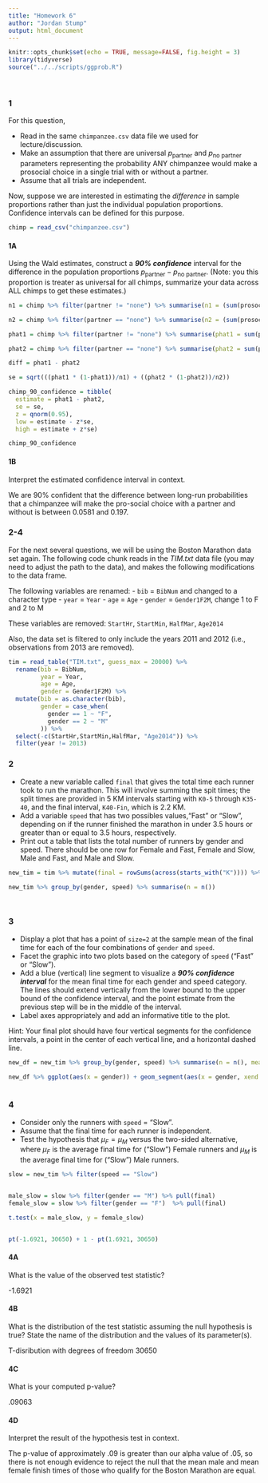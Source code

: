 ```yaml
---
title: "Homework 6"
author: "Jordan Stump"
output: html_document
---
```


```r
knitr::opts_chunk$set(echo = TRUE, message=FALSE, fig.height = 3)
library(tidyverse)
source("../../scripts/ggprob.R")
```


<br/>

### 1

For this question,

- Read in the same `chimpanzee.csv` data file we used for lecture/discussion.
- Make an assumption that there are universal $p_{\text{partner}}$ and $p_{\text{no partner}}$ parameters representing the probability ANY chimpanzee would make a prosocial choice in a single trial with or without a partner.
- Assume that all trials are independent.

Now, suppose we are interested in estimating the *difference* in sample proportions rather than just the individual population proportions. Confidence intervals can be defined for this purpose.


```r

chimp = read_csv("chimpanzee.csv")

```


#### 1A

Using the Wald estimates, construct a ***90% confidence*** interval for the difference in the population proportions $p_{\text{partner}} - p_{\text{no partner}}$. (Note: you this proportion is treater as universal for all chimps, summarize your data across ALL chimps to get these estimates.)


```r

n1 = chimp %>% filter(partner != "none") %>% summarise(n1 = (sum(prosocial) + sum(selfish))) %>% pull(n1)

n2 = chimp %>% filter(partner == "none") %>% summarise(n2 = (sum(prosocial) + sum(selfish))) %>% pull(n2)

phat1 = chimp %>% filter(partner != "none") %>% summarise(phat1 = sum(prosocial) / (sum(prosocial) + sum(selfish))) %>% pull(phat1)

phat2 = chimp %>% filter(partner == "none") %>% summarise(phat2 = sum(prosocial) / (sum(prosocial) + sum(selfish))) %>% pull(phat2)

diff = phat1 - phat2

se = sqrt(((phat1 * (1-phat1))/n1) + ((phat2 * (1-phat2))/n2))

chimp_90_confidence = tibble(
  estimate = phat1 - phat2,
  se = se,
  z = qnorm(0.95),
  low = estimate - z*se,
  high = estimate + z*se)

chimp_90_confidence

```


#### 1B

Interpret the estimated confidence interval in context.

We are 90% confident that the difference between long-run probabilities that a chimpanzee will make the pro-social choice with a partner and without is between 0.0581 and 0.197.  


### 2-4

For the next several questions, we will be using the Boston Marathon data set again. The following code chunk reads in the *TIM.txt* data file (you may need to adjust the path to the data), and makes the following modifications to the data frame.

The following variables are renamed:
  - `bib` = `BibNum` and changed to a character type
  - `year` = `Year`
  - `age` = `Age`
  - `gender` = `Gender1F2M`, change 1 to F and 2 to M

These variables are removed:  `StartHr`, `StartMin`, `HalfMar`, `Age2014`

Also, the data set is filtered to only include the years 2011 and 2012 (i.e., observations from 2013 are removed).

```r
tim = read_table("TIM.txt", guess_max = 20000) %>%
  rename(bib = BibNum,
         year = Year,
         age = Age,
         gender = Gender1F2M) %>%
  mutate(bib = as.character(bib),
         gender = case_when(
           gender == 1 ~ "F",
           gender == 2 ~ "M"
         )) %>%
  select(-c(StartHr,StartMin,HalfMar, "Age2014")) %>%
  filter(year != 2013)
```



### 2

- Create a new variable called `final` that gives the total time each runner took to run the marathon.  This will involve summing the spit times; the split times are provided in 5 KM intervals starting with `K0-5` through `K35-40`, and the final interval, `K40-Fin`, which is 2.2 KM.
- Add a variable `speed` that has two possibles values,"Fast" or "Slow", depending on if the runner finished the marathon in under 3.5 hours or greater than or equal to 3.5 hours, respectively.
- Print out a table that lists the total number of runners by gender and speed.  There should be one row for Female and Fast, Female and Slow, Male and Fast, and Male and Slow.


```r


new_tim = tim %>% mutate(final = rowSums(across(starts_with("K")))) %>% mutate(speed = case_when(final/60 < 3.5 ~ "Fast", final/60 >= 3.5 ~ "Slow", TRUE ~ " Other"))

new_tim %>% group_by(gender, speed) %>% summarise(n = n())




```


### 3

- Display a plot that has a point of `size=2` at the sample mean of the final time for each of the four combinations of `gender` and `speed`.
- Facet the graphic into two plots based on the category of `speed` ("Fast" or "Slow").
- Add a blue (vertical) line segment to visualize a ***90% confidence interval*** for the mean final time for each gender and speed category. The lines should extend vertically from the lower bound to the upper bound of the confidence interval, and the point estimate from the previous step will be in the middle of the interval.
-  Label axes appropriately and add an informative title to the plot.

Hint: Your final plot should have four vertical segments for the confidence intervals, a point in the center of each vertical line, and a horizontal dashed line.

```r

new_df = new_tim %>% group_by(gender, speed) %>% summarise(n = n(), mean = sum(final)/n, sd = sd(final), se = sd/sqrt(n), z = qnorm(.95), lower = mean - z*se, upper = mean + z*se) 
  
new_df %>% ggplot(aes(x = gender)) + geom_segment(aes(x = gender, xend = gender, y = lower, yend = upper), color = "blue") + facet_wrap(~speed, scales = "free") + geom_point(aes(x = gender, y = mean, size = 2)) + ylab("Final Time") + ggtitle("Mean Finish Time and 90% Confidence Interval")



```


### 4

- Consider only the runners with `speed` = "Slow".
- Assume that the final time for each runner is independent.
- Test the hypothesis that $\mu_F = \mu_M$ versus the two-sided alternative, where $\mu_F$ is the average final time for ("Slow") Female runners and $\mu_M$ is the average final time for ("Slow") Male runners.


```r

slow = new_tim %>% filter(speed == "Slow")


male_slow = slow %>% filter(gender == "M") %>% pull(final)
female_slow = slow %>% filter(gender == "F")  %>% pull(final)

t.test(x = male_slow, y = female_slow) 


pt(-1.6921, 30650) + 1 - pt(1.6921, 30650)

```


#### 4A

What is the value of the observed test statistic?

-1.6921


#### 4B

What is the distribution of the test statistic assuming the null hypothesis is true? State the name of the distribution and the values of its parameter(s).

T-disribution with degrees of freedom 30650


#### 4C

What is your computed p-value?

.09063


#### 4D

Interpret the result of the hypothesis test in context.

The p-value of approximately .09 is greater than our alpha value of .05, so there is not enough evidence to reject the null that the mean male and mean female finish times of those who qualify for the Boston Marathon are equal. 


